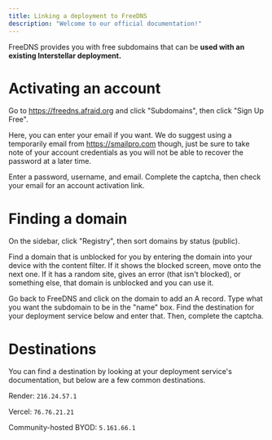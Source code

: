 ```yaml
---
title: Linking a deployment to FreeDNS
description: "Welcome to our official documentation!"
---
```

FreeDNS provides you with free subdomains that can be **used with an existing Interstellar deployment.**

# Activating an account
Go to https://freedns.afraid.org and click "Subdomains", then click "Sign Up Free".

Here, you can enter your email if you want. We do suggest using a temporarily email from https://smailpro.com though, just be sure to take note of your account credentials as you will not be able to recover the password at a later time.

Enter a password, username, and email. Complete the captcha, then check your email for an account activation link.

# Finding a domain
On the sidebar, click "Registry", then sort domains by status (public).

Find a domain that is unblocked for you by entering the domain into your device with the content filter. If it shows the blocked screen, move onto the next one. If it has a random site, gives an error (that isn't blocked), or something else, that domain is unblocked and you can use it.

Go back to FreeDNS and click on the domain to add an A record. Type what you want the subdomain to be in the "name" box. Find the destination for your deployment service below and enter that. Then, complete the captcha.

# Destinations
You can find a destination by looking at your deployment service's documentation, but below are a few common destinations.

Render: `216.24.57.1`

Vercel: `76.76.21.21`

Community-hosted BYOD: `5.161.66.1`